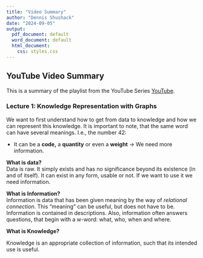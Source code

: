 ```yaml
---
title: "Video Summary"
author: "Dennis Shushack"
date: "2024-09-05"
output:
  pdf_document: default
  word_document: default
  html_document:
    css: styles.css
---
```


```{=html}
<style>
ul {
  padding-left: 20px; /* Adjust this value to change the left padding */
}

ul li {
  margin-bottom: 5px; /* Adjust this value to change the space between list items */
}
</style>
```
## YouTube Video Summary

This is a summary of the playlist from the YouTube Series [YouTube](https://www.youtube.com/watch?v=CiU1sMbL3k4&list=PLNXdQl4kBgzubTOfY5cbtxZCgg9UTe-uF).

### Lecture 1: Knowledge Representation with Graphs

We want to first understand how to get from data to knowledge and how we can represent this knowledge. It is important to note, that the same word can have several meanings. I.e., the number 42:

-   It can be a **code,** a **quantity** or even a **weight** $\rightarrow$ We need more information.

**What is data?\
**Data is raw. It simply exists and has no significance beyond its existence (in and of itself). It can exist in any form, usable or not. If we want to use it we need information.

**What is Information?\
**Information is data that has been given meaning by the way of *relational connection*. This "meaning" can be useful, but does not have to be. Information is contained in descriptions. Also, information often answers questions, that begin with a w-word: what, who, when and where.

**What is Knowledge?**

Knowledge is an appropriate collection of information, such that its intended use is useful.

\
\

**\
\
**
